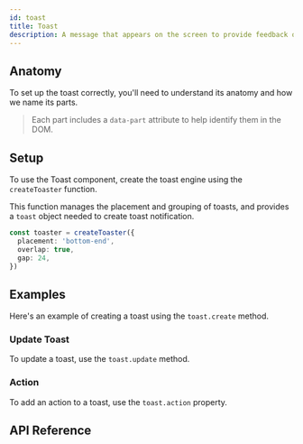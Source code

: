 ```yaml
---
id: toast
title: Toast
description: A message that appears on the screen to provide feedback on an action.
---
```


<ComponentPreview id="Toast" />

## Anatomy

To set up the toast correctly, you'll need to understand its anatomy and how we name its parts.

> Each part includes a `data-part` attribute to help identify them in the DOM.

<Anatomy id="toast" />

## Setup

To use the Toast component, create the toast engine using the `createToaster` function.

This function manages the placement and grouping of toasts, and provides a `toast` object needed to create toast
notification.

```ts
const toaster = createToaster({
  placement: 'bottom-end',
  overlap: true,
  gap: 24,
})
```

## Examples

Here's an example of creating a toast using the `toast.create` method.

<Example id="basic" />

### Update Toast

To update a toast, use the `toast.update` method.

<Example id="update" />

### Action

To add an action to a toast, use the `toast.action` property.

<Example id="action" />

## API Reference

<ComponentTypes id="toast" />
